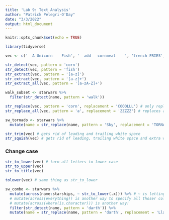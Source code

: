 ```yaml
---
title: 'Lab 9: Text Analysis'
author: "Patrick Pelegri-O'Day"
date: "3/3/2022"
output: html_document
---
```


```r
knitr::opts_chunk$set(echo = TRUE)

library(tidyverse)
```

```r
vec <- c('  A Unicorn    Fish', '  add   cornmeal    ', 'french FRIES', '  acorn squash ')

str_detect(vec, pattern = 'corn')
str_detect(vec, pattern = 'fish')
str_extract(vec, pattern = '[a-z]')
str_extract(vec, pattern = '[a-z]+')
str_extract_all(vec, pattern = '[a-zA-Z]+')
```

```r
walk_subset <- starwars %>% 
  filter(str_detect(name, pattern = 'walk'))
```

```r
str_replace(vec, pattern = 'corn', replacement = 'COOOLLL') # only replaces first instance of string for each element in list
str_replace_all(vec, pattern = 'a', replacement = 'ZZZZZ') # replaces all instances of string for each element in list
```

```r
sw_tornado <- starwars %>% 
  mutate(name = str_replace(name, pattern = 'Sky', replacement = 'TORNADO'))
```

```r
str_trim(vec) # gets rid of leading and trailing white space
str_squish(vec) # gets rid of leading, trailing white space and extra white spaces in the middle
```

### Change case

```r
str_to_lower(vec) # turn all letters to lower case
str_to_upper(vec)
str_to_title(vec)

tolower(vec) # same thing as str_to_lower
```

```r
sw_combo <- starwars %>% 
  mutate(across(name:starships, ~ str_to_lower(.x))) %>% # ~ is letting you know a function is coming, .x refers to whatever data was passed from before
  # mutate(across(everything)) is another way to specify all thoser columns
  # mutate(across(where(is.character))) is another way!
  filter(str_detect(name, pattern = 'darth')) %>% 
  mutate(name = str_replace(name, pattern = 'darth', replacement = 'Llama'))
```



